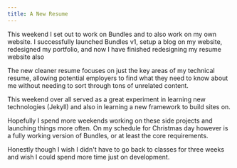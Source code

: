 ```yaml
---
title: A New Resume
---
```


This weekend I set out to work on Bundles and to also work on my own website. I successfully launched Bundles v1, setup a blog on my website, redesigned my portfolio, and now I have finished redesigning my resume website also

The new cleaner resume focuses on just the key areas of my technical resume, allowing potential employers to find what they need to know about me without needing to sort through tons of unrelated content.

This weekend over all served as a great experiment in learning new technologies (Jekyll) and also in learning a new framework to build sites on.

Hopefully I spend more weekends working on these side projects and launching things more often. On my schedule for Christmas day however is a fully working version of Bundles, or at least the core requirements.

Honestly though I wish I didn't have to go back to classes for three weeks and wish I could spend more time just on development.
